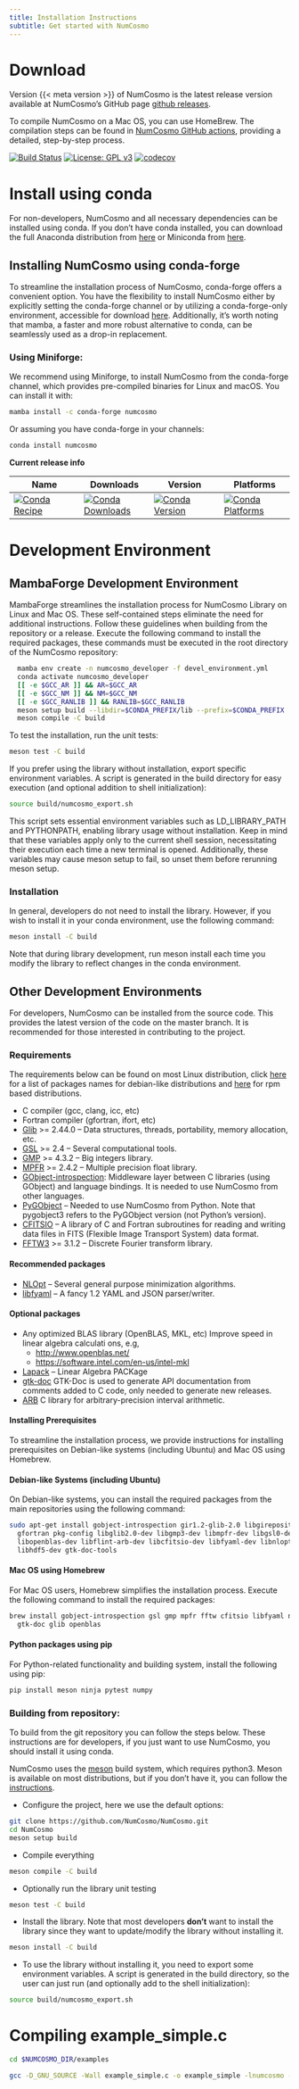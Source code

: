 ```yaml
---
title: Installation Instructions
subtitle: Get started with NumCosmo
---
```


# Download

Version {{< meta version >}} of NumCosmo is the latest release version available at
NumCosmo's GitHub page [github releases](https://github.com/NumCosmo/NumCosmo/releases).

To compile NumCosmo on a Mac OS, you can use HomeBrew. The compilation steps can be found in [NumCosmo GitHub actions](https://github.com/NumCosmo/NumCosmo/blob/master/.github/workflows/build_check.yml), providing a detailed, step-by-step process.

[![Build Status](https://github.com/NumCosmo/NumCosmo/workflows/Build%20and%20Check/badge.svg)](https://github.com/NumCosmo/NumCosmo/actions) [![License: GPL v3](https://img.shields.io/badge/License-GPLv3-blue.svg)](https://www.gnu.org/licenses/gpl-3.0) [![codecov](https://codecov.io/gh/NumCosmo/NumCosmo/graph/badge.svg?token=FZ3PX0PKWG)](https://codecov.io/gh/NumCosmo/NumCosmo)

# Install using conda

For non-developers, NumCosmo and all necessary dependencies can be installed using conda.
If you don't have conda installed, you can download the full Anaconda distribution from [here](https://www.anaconda.com/download/) or Miniconda from [here](https://conda.io/miniconda.html).

## Installing NumCosmo using conda-forge

To streamline the installation process of NumCosmo, conda-forge offers a convenient option. You have the flexibility to install NumCosmo either by explicitly setting the conda-forge channel or by utilizing a conda-forge-only environment, accessible for download [here](https://github.com/conda-forge/miniforge). Additionally, it's worth noting that mamba, a faster and more robust alternative to conda, can be seamlessly used as a drop-in replacement.

### Using Miniforge:

We recommend using Miniforge, to install NumCosmo from the conda-forge channel, which provides pre-compiled binaries for Linux and macOS. 
You can install it with:
```bash
mamba install -c conda-forge numcosmo
```
Or assuming you have conda-forge in your channels:
```bash
conda install numcosmo
```

**Current release info**

| Name | Downloads | Version | Platforms |
| --- | --- | --- | --- |
| [![Conda Recipe](https://img.shields.io/badge/recipe-numcosmo-green.svg)](https://anaconda.org/conda-forge/numcosmo) | [![Conda Downloads](https://img.shields.io/conda/dn/conda-forge/numcosmo.svg)](https://anaconda.org/conda-forge/numcosmo) | [![Conda Version](https://img.shields.io/conda/vn/conda-forge/numcosmo.svg)](https://anaconda.org/conda-forge/numcosmo) | [![Conda Platforms](https://img.shields.io/conda/pn/conda-forge/numcosmo.svg)](https://anaconda.org/conda-forge/numcosmo) |

# Development Environment

## MambaForge Development Environment

MambaForge streamlines the installation process for NumCosmo Library on Linux and Mac OS. 
These self-contained steps eliminate the need for additional instructions. 
Follow these guidelines when building from the repository or a release. 
Execute the following command to install the required packages, these commands must be executed in the root directory of the NumCosmo repository:
```bash
  mamba env create -n numcosmo_developer -f devel_environment.yml
  conda activate numcosmo_developer
  [[ -e $GCC_AR ]] && AR=$GCC_AR
  [[ -e $GCC_NM ]] && NM=$GCC_NM
  [[ -e $GCC_RANLIB ]] && RANLIB=$GCC_RANLIB
  meson setup build --libdir=$CONDA_PREFIX/lib --prefix=$CONDA_PREFIX
  meson compile -C build
```

To test the installation, run the unit tests:
```bash
meson test -C build
```

If you prefer using the library without installation, export specific environment variables. A script is generated in the build directory for easy execution (and optional addition to shell initialization):
```bash
source build/numcosmo_export.sh
```
This script sets essential environment variables such as LD_LIBRARY_PATH and PYTHONPATH, enabling library usage without installation. Keep in mind that these variables apply only to the current shell session, necessitating their execution each time a new terminal is opened. Additionally, these variables may cause meson setup to fail, so unset them before rerunning meson setup.

### Installation

In general, developers do not need to install the library. However, if you wish to install it in your conda environment, use the following command:
```bash
meson install -C build
```
Note that during library development, run meson install each time you modify the library to reflect changes in the conda environment.

## Other Development Environments

For developers, NumCosmo can be installed from the source code.
This provides the latest version of the code on the master branch.
It is recommended for those interested in contributing to the project.

### Requirements

The requirements below can be found on most Linux distribution, click [here](#pack_deb) for a list of packages names for debian-like distributions and  [here](#pack_rpm) for rpm based distributions.

  - C compiler (gcc, clang, icc, etc)
  - Fortran compiler (gfortran, ifort, etc)
  - [Glib](http://www.gtk.org/) >= 2.44.0 --
    Data structures, threads, portability, memory allocation, etc.
  - [GSL](http://www.gnu.org/software/gsl/)  >= 2.4 --
    Several computational tools.
  - [GMP](http://gmplib.org/)  >= 4.3.2 --
    Big integers library.
  - [MPFR](http://www.mpfr.org/) >= 2.4.2 --
    Multiple precision float library.
  - [GObject-introspection](https://wiki.gnome.org/action/show/Projects/GObjectIntrospection):
    Middleware layer between C libraries (using GObject) and language bindings. It is needed to use NumCosmo from other languages.
  - [PyGObject](https://wiki.gnome.org/action/show/Projects/PyGObject) --
    Needed to use NumCosmo from Python. Note that pygobject3 refers to the PyGObject version (not Python's version).
  - [CFITSIO](http://heasarc.nasa.gov/fitsio/fitsio.html) --
    A library of C and Fortran subroutines for reading and writing data files in FITS (Flexible Image Transport System) data format.
  - [FFTW3](http://www.fftw.org/) >= 3.1.2 --
    Discrete Fourier transform library.

#### Recommended packages

  - [NLOpt](http://ab-initio.mit.edu/wiki/index.php/NLopt) -- Several general purpose minimization algorithms.
  - [libfyaml](https://github.com/pantoniou/libfyaml) -- A fancy 1.2 YAML and JSON parser/writer.

#### Optional packages

  - Any optimized BLAS library (OpenBLAS, MKL, etc)
    Improve speed in linear algebra calculati ons, e.g,
    * <http://www.openblas.net/>
    * <https://software.intel.com/en-us/intel-mkl>
  - [Lapack](http://www.netlib.org/lapack/) --
    Linear Algebra PACKage
  - [gtk-doc](https://www.gtk.org/gtk-doc/)
    GTK-Doc is used to generate API documentation from comments added to C code, only needed to generate new releases.
  - [ARB](http://fredrikj.net/arb/)
    C library for arbitrary-precision interval arithmetic.

#### Installing Prerequisites

To streamline the installation process, we provide instructions for installing prerequisites on Debian-like systems (including Ubuntu) and Mac OS using Homebrew.

#### Debian-like Systems (including Ubuntu) {#sec-pack_deb}

On Debian-like systems, you can install the required packages from the main repositories using the following command:
```bash
sudo apt-get install gobject-introspection gir1.2-glib-2.0 libgirepository1.0-dev gcc \
  gfortran pkg-config libglib2.0-dev libgmp3-dev libmpfr-dev libgsl0-dev libfftw3-dev \
  libopenblas-dev libflint-arb-dev libcfitsio-dev libfyaml-dev libnlopt-dev \ 
  libhdf5-dev gtk-doc-tools
```

#### Mac OS using Homebrew

For Mac OS users, Homebrew simplifies the installation process. Execute the following command to install the required packages:
```bash
brew install gobject-introspection gsl gmp mpfr fftw cfitsio libfyaml nlopt gfortran \
  gtk-doc glib openblas
```

#### Python packages using pip

For Python-related functionality and building system, install the following using pip:
```bash
pip install meson ninja pytest numpy
```

### Building from repository: {#sec-building}

To build from the git repository you can follow the steps below. 
These instructions are for developers, if you just want to use NumCosmo, you should install it using conda.

NumCosmo uses the [meson](https://mesonbuild.com/) build system, which requires python3. 
Meson is available on most distributions, but if you don't have it, you can follow the [instructions](https://mesonbuild.com/SimpleStart.html).

  - Configure the project, here we use the default options:
```bash
git clone https://github.com/NumCosmo/NumCosmo.git
cd NumCosmo
meson setup build
```
  - Compile everything
```bash
meson compile -C build
```
  - Optionally run the library unit testing
```bash
meson test -C build
```
  - Install the library. 
  Note that most developers **don't** want to install the library since they want to update/modify the library without installing it. 
```bash
meson install -C build
```
  - To use the library without installing it, you need to export some environment variables.
    A script is generated in the build directory, so the user can just run (and optionally add to the shell initialization):
```bash
source build/numcosmo_export.sh
```

# Compiling example_simple.c

```bash
cd $NUMCOSMO_DIR/examples

gcc -D_GNU_SOURCE -Wall example_simple.c -o example_simple -lnumcosmo -lgsl -lm $(pkg-config glib-2.0 gobject-2.0 --libs --cflags)
```

